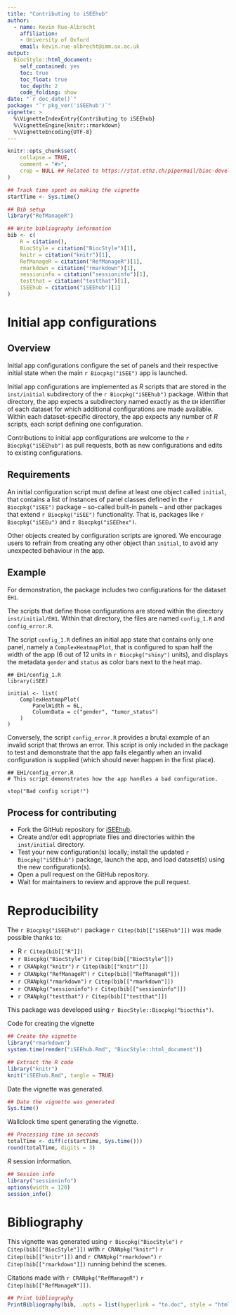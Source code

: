 ```yaml
---
title: "Contributing to iSEEhub"
author: 
  - name: Kevin Rue-Albrecht
    affiliation:
    - University of Oxford
    email: kevin.rue-albrecht@imm.ox.ac.uk
output: 
  BiocStyle::html_document:
    self_contained: yes
    toc: true
    toc_float: true
    toc_depth: 2
    code_folding: show
date: "`r doc_date()`"
package: "`r pkg_ver('iSEEhub')`"
vignette: >
  %\VignetteIndexEntry{Contributing to iSEEhub}
  %\VignetteEngine{knitr::rmarkdown}
  %\VignetteEncoding{UTF-8}  
---
```


```r
knitr::opts_chunk$set(
    collapse = TRUE,
    comment = "#>",
    crop = NULL ## Related to https://stat.ethz.ch/pipermail/bioc-devel/2020-April/016656.html
)
```


```r
## Track time spent on making the vignette
startTime <- Sys.time()

## Bib setup
library("RefManageR")

## Write bibliography information
bib <- c(
    R = citation(),
    BiocStyle = citation("BiocStyle")[1],
    knitr = citation("knitr")[1],
    RefManageR = citation("RefManageR")[1],
    rmarkdown = citation("rmarkdown")[1],
    sessioninfo = citation("sessioninfo")[1],
    testthat = citation("testthat")[1],
    iSEEhub = citation("iSEEhub")[1]
)
```


# Initial app configurations

## Overview

Initial app configurations configure the set of panels and their respective initial state when the main `r Biocpkg("iSEE")` app is launched.

Initial app configurations are implemented as _R_ scripts that are stored in the `inst/initial` subdirectory of the `r Biocpkg("iSEEhub")` package.
Within that directory, the app expects a subdirectory named exactly as the `EH` identifier of each dataset for which additional configurations are made available.
Within each dataset-specific directory, the app expects any number of _R_ scripts, each script defining one configuration.

Contributions to initial app configurations are welcome to the `r Biocpkg("iSEEhub")` as pull requests, both as new configurations and edits to existing configurations.

## Requirements

An initial configuration script must define at least one object called `initial`, that contains a list of instances of panel classes defined in the `r Biocpkg("iSEE")` package -- so-called built-in panels -- and other packages that extend `r Biocpkg("iSEE")` functionality.
That is, packages like `r Biocpkg("iSEEu")` and `r Biocpkg("iSEEhex")`.

Other objects created by configuration scripts are ignored.
We encourage users to refrain from creating any other object than `initial`, to avoid any unexpected behaviour in the app.

## Example

For demonstration, the package includes two configurations for the dataset `EH1`.

The scripts that define those configurations are stored within the directory `inst/initial/EH1`.
Within that directory, the files are named `config_1.R` and `config_error.R`.

The script `config_1.R` defines an initial app state that contains only one panel, namely a `ComplexHeatmapPlot`, that is configured to span half the width of the app (6 out of 12 units in `r Biocpkg("shiny")` units), and displays the metadata `gender` and `status` as color bars next to the heat map.

```
## EH1/config_1.R
library(iSEE)

initial <- list(
    ComplexHeatmapPlot(
        PanelWidth = 6L,
        ColumnData = c("gender", "tumor_status")
    )
)
```

Conversely, the script `config_error.R` provides a brutal example of an invalid script that throws an error.
This script is only included in the package to test and demonstrate that the app fails elegantly when an invalid configuration is supplied (which should never happen in the first place).

```
## EH1/config_error.R
# This script demonstrates how the app handles a bad configuration.

stop("Bad config script!")
```

## Process for contributing

- Fork the GitHub repository for [iSEEhub](https://github.com/kevinrue/iSEEhub/).
- Create and/or edit appropriate files and directories within the `inst/initial` directory.
- Test your new configuration(s) locally; install the updated `r Biocpkg("iSEEhub")` package, launch the app, and load dataset(s) using the new configuration(s).
- Open a pull request on the GitHub repository.
- Wait for maintainers to review and approve the pull request.

# Reproducibility

The `r Biocpkg("iSEEhub")` package `r Citep(bib[["iSEEhub"]])` was made possible thanks to:

* R `r Citep(bib[["R"]])`
* `r Biocpkg("BiocStyle")` `r Citep(bib[["BiocStyle"]])`
* `r CRANpkg("knitr")` `r Citep(bib[["knitr"]])`
* `r CRANpkg("RefManageR")` `r Citep(bib[["RefManageR"]])`
* `r CRANpkg("rmarkdown")` `r Citep(bib[["rmarkdown"]])`
* `r CRANpkg("sessioninfo")` `r Citep(bib[["sessioninfo"]])`
* `r CRANpkg("testthat")` `r Citep(bib[["testthat"]])`

This package was developed using `r BiocStyle::Biocpkg("biocthis")`.


Code for creating the vignette

```r
## Create the vignette
library("rmarkdown")
system.time(render("iSEEhub.Rmd", "BiocStyle::html_document"))

## Extract the R code
library("knitr")
knit("iSEEhub.Rmd", tangle = TRUE)
```

Date the vignette was generated.

```r
## Date the vignette was generated
Sys.time()
```

Wallclock time spent generating the vignette.

```r
## Processing time in seconds
totalTime <- diff(c(startTime, Sys.time()))
round(totalTime, digits = 3)
```

_R_ session information.

```r
## Session info
library("sessioninfo")
options(width = 120)
session_info()
```



# Bibliography

This vignette was generated using `r Biocpkg("BiocStyle")` `r Citep(bib[["BiocStyle"]])`
with `r CRANpkg("knitr")` `r Citep(bib[["knitr"]])` and `r CRANpkg("rmarkdown")` `r Citep(bib[["rmarkdown"]])` running behind the scenes.

Citations made with `r CRANpkg("RefManageR")` `r Citep(bib[["RefManageR"]])`.

```r
## Print bibliography
PrintBibliography(bib, .opts = list(hyperlink = "to.doc", style = "html"))
```
